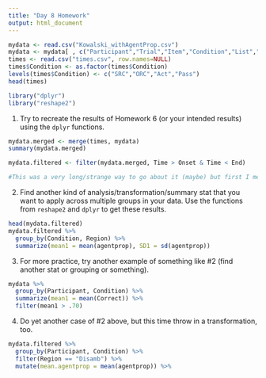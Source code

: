 ```yaml
---
title: "Day 8 Homework"
output: html_document
---
```

```r
mydata <- read.csv("Kowalski_withAgentProp.csv")
mydata <- mydata[ , c("Participant","Trial","Item","Condition","List","Correct","Time","agentprop")]
times <- read.csv("times.csv", row.names=NULL)
times$Condition <- as.factor(times$Condition)
levels(times$Condition) <- c("SRC","ORC","Act","Pass")
head(times)

library("dplyr")
library("reshape2")
```
1. Try to recreate the results of Homework 6 (or your intended results) using the `dplyr` functions.
```r
mydata.merged <- merge(times, mydata)
summary(mydata.merged)

mydata.filtered <- filter(mydata.merged, Time > Onset & Time < End)

#This was a very long/strange way to go about it (maybe) but first I merged the datafile with the times file so that the List and Item would match up and there would be rows where a region was specified along with the onset and end of that region for that List and Item. Then I filtered out the rows where the actual Time was greater than the Onset but less than the end, so that the rows that were left had the correct region associated with them. That might not make much sense, but I think it worked.
```

2. Find another kind of analysis/transformation/summary stat that you want to apply across multiple groups in your data. Use the functions from `reshape2` and `dplyr` to get these results.

```r
head(mydata.filtered)
mydata.filtered %>%
  group_by(Condition, Region) %>%
  summarize(mean1 = mean(agentprop), SD1 = sd(agentprop)) 
```

3. For more practice, try another example of something like #2 (find another stat or grouping or something).
```r
mydata %>%
  group_by(Participant, Condition) %>%
  summarize(mean1 = mean(Correct)) %>%
  filter(mean1 > .70)
```
4. Do yet another case of #2 above, but this time throw in a transformation, too.
```r
mydata.filtered %>%
  group_by(Participant, Condition) %>%
  filter(Region == "Disamb") %>%
  mutate(mean.agentprop = mean(agentprop)) %>%

```